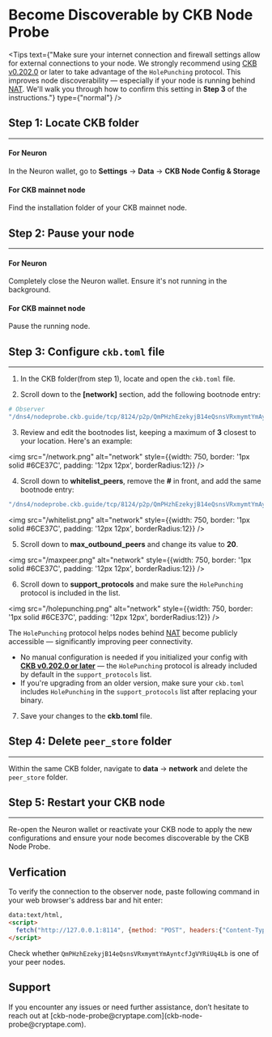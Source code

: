 <MarginContainer top={3.06} />

# Become Discoverable by CKB Node Probe
<MarginContainer top={2} />

<Tips 
  text={"Make sure your internet connection and firewall settings allow for external connections to your node. We strongly recommend using [CKB v0.202.0](https://github.com/nervosnetwork/ckb/releases/tag/v0.202.0) or later to take advantage of the `HolePunching` protocol. This improves node discoverability — especially if your node is running behind [NAT](https://en.wikipedia.org/wiki/Network_address_translation). We'll walk you through how to confirm this setting in **Step 3** of the instructions."}
  type={"normal"} 
/>

<MarginContainer top={2.5} />

## Step 1: Locate CKB folder
<MarginContainer top={0.5} />

---
#### For Neuron
In the Neuron wallet, go to **Settings** -> **Data** -> **CKB Node Config & Storage**

#### For CKB mainnet node
Find the installation folder of your CKB mainnet node.


<MarginContainer top={2.5} />

## Step 2: Pause your node

<MarginContainer top={0.5} />

---
#### For Neuron
Completely close the Neuron wallet. Ensure it's not running in the background.

#### For CKB mainnet node
Pause the running node.

<MarginContainer top={2.5} />

## Step 3: Configure `ckb.toml` file

<MarginContainer top={0.5} />

---
<MarginContainer top={0.5} />

1. In the CKB folder(from step 1), locate and open the `ckb.toml` file.
<MarginContainer top={0.5} />

2. Scroll down to the **[network]** section, add the following bootnode entry:

```bash
# Observer
"/dns4/nodeprobe.ckb.guide/tcp/8124/p2p/QmPHzhEzekyjB14eQsnsVRxmymtYmAyntcfJgVYRiUq4Lb",
```
<MarginContainer top={0.5} />

3. Review and edit the bootnodes list, keeping a maximum of **3** closest to your location. Here's an example:

<MarginContainer top={0.5} />

<img src="/network.png" alt="network" style={{width: 750, border: '1px solid #6CE37C', padding: '12px 12px', borderRadius:12}} />

4. Scroll down to **whitelist_peers**, remove the **#** in front, and add the same bootnode entry:

```bash
"/dns4/nodeprobe.ckb.guide/tcp/8124/p2p/QmPHzhEzekyjB14eQsnsVRxmymtYmAyntcfJgVYRiUq4Lb"
```
<img src="/whitelist.png" alt="network" style={{width: 750, border: '1px solid #6CE37C', padding: '12px 12px', borderRadius:12}} />


5. Scroll down to **max_outbound_peers** and change its value to **20**.

<img src="/maxpeer.png" alt="network" style={{width: 750, border: '1px solid #6CE37C', padding: '12px 12px', borderRadius:12}} />

6. Scroll down to **support_protocols** and make sure the `HolePunching` protocol is included in the list.

<img src="/holepunching.png" alt="network" style={{width: 750, border: '1px solid #6CE37C', padding: '12px 12px', borderRadius:12}} />

The `HolePunching` protocol helps nodes behind [NAT](https://en.wikipedia.org/wiki/Network_address_translation) become publicly accessible — significantly improving peer connectivity.

- No manual configuration is needed if you initialized your config with [**CKB v0.202.0 or later**](https://github.com/nervosnetwork/ckb/releases/tag/v0.202.0) — the `HolePunching` protocol is already included by default in the `support_protocols` list.
- If you're upgrading from an older version, make sure your `ckb.toml` includes `HolePunching` in the `support_protocols` list after replacing your binary.

7. Save your changes to the **ckb.toml** file.

<MarginContainer top={2.5} />

## Step 4: Delete `peer_store` folder

<MarginContainer top={0.5} />

---
Within the same CKB folder, navigate to **data** -> **network** and delete the `peer_store` folder.

<MarginContainer top={2.5} />

## Step 5: Restart your CKB node

<MarginContainer top={0.5} />

---
Re-open the Neuron wallet or reactivate your CKB node to apply the new configurations and ensure your node becomes discoverable by the CKB Node Probe.

<MarginContainer top={2} />

<TipsArea type="note" text="If you're on a VPN, your node will show up on the map where your VPN is, not your actual location." />


<MarginContainer top={4} />



## Verfication

<MarginContainer top={0.5} />

To verify the connection to the observer node, paste following command in your web browser's address bar and hit enter:
```html
data:text/html,
<script>
  fetch("http://127.0.0.1:8114", {method: "POST", headers:{"Content-Type": "application/json"}, body: '{"id":0,"jsonrpc":"2.0","method":"get_peers","params":[]}'}).then(response => response.json()).then(response => document.write(JSON.stringify(response)));
</script>
```
<MarginContainer top={1.5} />

Check whether `QmPHzhEzekyjB14eQsnsVRxmymtYmAyntcfJgVYRiUq4Lb` is one of your peer nodes.

<MarginContainer top={2.5} />

## Support

<MarginContainer top={0.5} />
If you encounter any issues or need further assistance, don’t hesitate to reach out at [ckb-node-probe@cryptape.com](ckb-node-probe@cryptape.com).

<MarginContainer bottom={3} />
